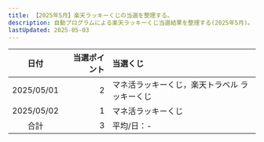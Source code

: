 ```yaml
---
title: 【2025年5月】楽天ラッキーくじの当選を整理する。
description: 自動プログラムによる楽天ラッキーくじ当選結果を整理する(2025年5月)。
lastUpdated: 2025-05-03
---
```



<CloudinaryImage txt={imageTxt} wid='800'></CloudinaryImage>
<NoteRakutenKuji></NoteRakutenKuji>


| 日付 | 当選ポイント | 当選くじ |
| :---: | ---: | :--- |
| 2025/05/01 | 2 | マネ活ラッキーくじ，楽天トラベル ラッキーくじ |
| 2025/05/02 | 1 | マネ活ラッキーくじ　|
| 合計 | 3 | 平均/日：- |
